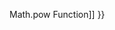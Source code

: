 {{Page_Title}}
{{Flags}}
{{Summary_Section|Returns a pseudorandom number between 0 and 1.

}}
{{JS_Syntax|Formats={{JS_Syntax_Format
|Format= '''Math.random( ) '''}}
}}
{{Remarks_Section
|Remarks=The pseudorandom number generated is from 0 (inclusive) to 1 (exclusive), that is, the returned number can be zero, but it will always be less than one. The random number generator is seeded automatically when JavaScript is first loaded.
}}
{{See_Also_Section
|Manual_links=* [[javascript/Math/pow{{!}}Math.pow Function]]
}}
{{Topics | JS Basic}}

{{External_Attribution
|Is_CC-BY-SA=No
|Sources=MSDN
|MDN_link=
|MSDN_link=http://msdn.microsoft.com/en-us/library/ie/yek4tbz0%28v=vs.94%29.aspx Windows Internet Explorer JavaScript reference
|HTML5Rocks_link=
}}
